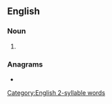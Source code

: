 ==English==
[[Category:English 2-syllable words]]

===Noun===
{{head|en|noun plural form}}

# {{plural of|payer|lang=en}}

===Anagrams===
* {{l|en|repays}}